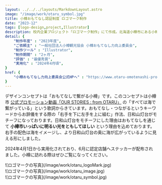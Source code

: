 ```yaml
---
layout: ../../../layouts/MarkdownLayout.astro
image: "/image/work/otaru_symbol.jpg"
title: 小樽おもてなし認証制度 ロゴマーク制作
date: "2023-12"
tags: [logo-design,project,Illustrator]
description: 校内企業プロジェクト「ロゴマーク制作」にて作成。北海道小樽市にある小樽おもてなし力向上委員会からのご依頼で制作した作品です。こちらの作品は最優秀賞をいただきました。今年4月から実用化が開始されています。
detail: {
    "制作年度" : "2023年度",
    "ご依頼主" : "一般社団法人小樽観光協会 小樽おもてなし力向上委員会",
    "制作ツール" : "Illustrator",
    "制作期間" : "2ヶ月",
    "評価" : "最優秀賞",
    "実用化" : "2024年4月頃",
}
href: {
    "小樽おもてなし力向上委員会公式HPへ" : "https://www.otaru-omotenashi-project.com/"
}
---
```


デザインコンセプトは「おもてなしで繋がる小樽」です。このコンセプトは小樽市
[公式プロモーション動画「OUR STORIES : from OTARU」](https://youtu.be/6rHhYWzeUgA?si=YCkn6YLzIG0Scxlh)
の「すべては海で繋がっている」という歌詞からきています。おもてなし・つながるというキーワードからお辞儀をする際の「右手を下に左手を上に組む」作法、日和山灯台がモチーフになっております。日和山灯台をモチーフにした理由はおもてなしを通じて
**小樽市いっぱいに明るい光をともしてほしい**
という理由を込めております。右手の配色は海をイメージし、より日和山灯台の奥に海が広がっているように見える形にしました。

2024年4月1日から実用化されており、6月に認定店舗へステッカーが配布されました。小樽に訪れる際はぜひご覧になってください。

<div class="image-grid">
<div>![ロゴマークの写真](/image/work/otaru_logoMark.jpg)</div>
<div>![ロゴマークの写真](/image/work/otaru_image.jpg)</div>
<div>![ロゴマークの写真](/image/work/otaru_symbol.jpg)</div>
</div>